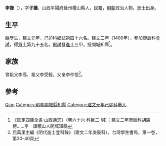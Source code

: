 {{Otheruses|other=名为李謙的其他人物|李谦}}
{{Otheruses|other=名为李子让的其他人物|李子让}}

'''李謙'''（{{bd|1365年||？}}），字'''子讓'''，山西平陽府絳州稷山縣人，民籍，[[明朝|明朝]]政治人物。進士出身。

== 生平 ==
縣學生，建文元年，己卯科鄉試第四十六名。[[建文|建文]]二年（1400年），參加庚辰科[[會試|會試]]，得[[貢士|貢士]]第九十五名。[[殿試|殿試]]登[[進士|進士]]三甲，授開城知縣<ref>《欽定四庫全書·山西通志》（卷六十六·科目二·明）：建文二年庚辰科胡廣榜……李　謙稷山人開城知縣</ref>。

== 家族 ==
曾祖父李高、祖父李受輕，父亲李仲信<ref>屈萬里主編《明代進士登科錄》（建文二年庚辰科），台灣學生書局，第一卷，第30-40頁</ref>。

== 參考 ==
{{reflist}}

{{建文二年庚辰科殿試金榜}}

{{Authority control}}

{{DEFAULTSORT:Li李}}
[[Category:李姓|Qian]]
[[Category:明朝開城縣知縣|Category:明朝開城縣知縣]]
[[Category:建文元年己卯科舉人|Category:建文元年己卯科舉人]]


{{明朝人物小作品}}